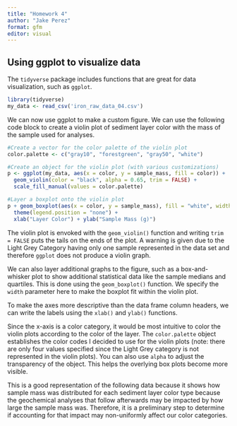 ```yaml
---
title: "Homework 4"
author: "Jake Perez"
format: gfm
editor: visual
---
```


## Using ggplot to visualize data

The `tidyverse` package includes functions that are great for data visualization, such as `ggplot`.

```r
library(tidyverse)
my_data <- read_csv('iron_raw_data_04.csv')
```

We can now use ggplot to make a custom figure. We can use the following code block to create a violin plot of sediment layer color with the mass of the sample used for analyses.

```r
#Create a vector for the color palette of the violin plot
color.palette <- c("gray10", "forestgreen", "gray50", "white")

#Create an object for the violin plot (with various customizations)
p <- ggplot(my_data, aes(x = color, y = sample_mass, fill = color)) +
  geom_violin(color = "black", alpha = 0.65, trim = FALSE) + 
  scale_fill_manual(values = color.palette)

#Layer a boxplot onto the violin plot
p + geom_boxplot(aes(x = color, y = sample_mass), fill = "white", width = 0.1) +
  theme(legend.position = "none") +
  xlab("Layer Color") + ylab("Sample Mass (g)")
```

The violin plot is envoked with the `geom_violin()` function and writing `trim = FALSE` puts the tails on the ends of the plot. A warning is given due to the Light Grey Category having only one sample represented in the data set and therefore `ggplot` does not produce a violin graph.

We can also layer additional graphs to the figure, such as a box-and-whisker plot to show additional statistical data like the sample medians and quartiles. This is done using the `geom_boxplot()` function. We specify the `width` parameter here to make the boxplot fit within the violin plot.

To make the axes more descriptive than the data frame column headers, we can write the labels using the `xlab()` and `ylab()` functions.

Since the x-axis is a color category, it would be most intuitive to color the violin plots according to the color of the layer. The `color.palette` object establishes the color codes I decided to use for the violin plots (note: there are only four values specified since the Light Grey category is not represented in the violin plots). You can also use `alpha` to adjust the transparency of the object. This helps the overlying box plots become more visible.

This is a good representation of the following data because it shows how sample mass was distributed for each sediment layer color type because the geochemical analyses that follow afterwards may be impacted by how large the sample mass was. Therefore, it is a preliminary step to determine if accounting for that impact may non-uniformly affect our color categories.
